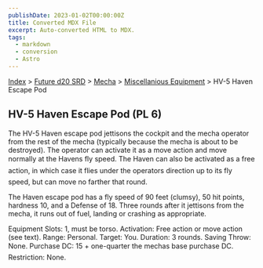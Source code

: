 ```yaml
---
publishDate: 2023-01-02T00:00:00Z
title: Converted MDX File
excerpt: Auto-converted HTML to MDX.
tags:
  - markdown
  - conversion
  - Astro
---
```






[Index](-index) > [Future d20 SRD](future-d20-srd-index) > [Mecha](future-d20-srd-mecha-index) > [Miscellanious Equipment](future-d20-srd-mecha-miscellanious-equipment-index) > HV-5 Haven Escape Pod




## HV-5 Haven Escape Pod (PL 6)


The HV-5 Haven escape pod jettisons the cockpit and the mecha operator from the rest of the mecha (typically because the mecha is about to be destroyed). The operator can activate it as a move action and move normally at the Havens fly speed. The Haven can also be activated as a free action, in which case it flies under the operators direction up to its fly speed, but can move no farther that round.


The Haven escape pod has a fly speed of 90 feet (clumsy), 50 hit points, hardness 10, and a Defense of 18. Three rounds after it jettisons from the mecha, it runs out of fuel, landing or crashing as appropriate.



Equipment Slots: 1, must be torso.
Activation: Free action or move action (see text).
Range: Personal.
Target: You.
Duration: 3 rounds.
Saving Throw: None.
Purchase DC: 15 + one-quarter the mechas base purchase DC.
Restriction: None.



